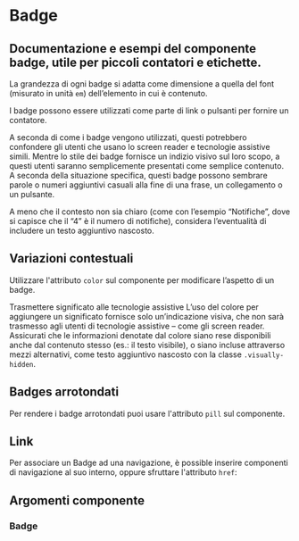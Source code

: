 
<Meta title='Documentazione/Componenti/Badge' of={Badge} />

# Badge

## Documentazione e esempi del componente badge, utile per piccoli contatori e etichette.

La grandezza di ogni badge si adatta come dimensione a quella del font (misurato in unità `em`) dell’elemento in cui è contenuto.

<Canvas>
  <Story id='componenti-badge--esempi' />
</Canvas>

I badge possono essere utilizzati come parte di link o pulsanti per fornire un contatore.

<Canvas>
  <Story id='componenti-badge--contatore' />
</Canvas>

A seconda di come i badge vengono utilizzati, questi potrebbero confondere gli utenti che usano lo screen reader e tecnologie assistive simili. Mentre lo stile dei badge fornisce un indizio visivo sul loro scopo, a questi utenti saranno semplicemente presentati come semplice contenuto. A seconda della situazione specifica, questi badge possono sembrare parole o numeri aggiuntivi casuali alla fine di una frase, un collegamento o un pulsante.

A meno che il contesto non sia chiaro (come con l’esempio “Notifiche”, dove si capisce che il “4” è il numero di notifiche), considera l’eventualità di includere un testo aggiuntivo nascosto.

<Canvas>
  <Story id='componenti-badge--contatore-testo-aggiuntivo' />
</Canvas>

## Variazioni contestuali

Utilizzare l'attributo `color` sul componente per modificare l’aspetto di un badge.

<Canvas>
  <Story id='componenti-badge--variazioni' />
</Canvas>

<div className='docs'>
  <Callout color='success'>
    <CalloutTitle>
      Trasmettere significato alle tecnologie assistive
    </CalloutTitle>
    <CalloutText>
      L’uso del colore per aggiungere un significato fornisce solo
      un’indicazione visiva, che non sarà trasmesso agli utenti di tecnologie
      assistive – come gli screen reader. Assicurati che le informazioni
      denotate dal colore siano rese disponibili anche dal contenuto stesso
      (es.: il testo visibile), o siano incluse attraverso mezzi alternativi,
      come testo aggiuntivo nascosto con la classe
      <Code>.visually-hidden</Code>.
    </CalloutText>
  </Callout>
</div>

## Badges arrotondati

Per rendere i badge arrotondati puoi usare l'attributo `pill` sul componente.

<Canvas>
  <Story id='componenti-badge--bordi-arrotondati' />
</Canvas>

## Link

Per associare un Badge ad una navigazione, è possible inserire componenti di navigazione al suo interno, oppure sfruttare l'attributo `href`:

<Canvas>
  <Story id='componenti-badge--con-link' />
</Canvas>

## Argomenti componente

### Badge

<ArgsTable of={Badge} />
